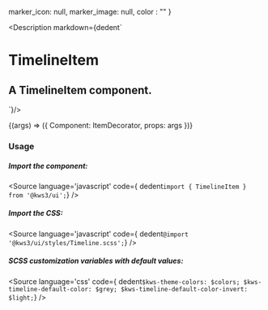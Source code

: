 
  marker_icon: null,
  marker_image: null,
  color : ""
}

<Version />

<Meta
  title="Helpers/Timeline/TimelineItem"
  component={TimelineItem}
  args={args}
/>

<Description markdown={dedent`
# TimelineItem
## A TimelineItem component.
`}/>

<Canvas>
  <Story
  name="TimelineItem"
  args={args}
  >
  {(args) => ({
    Component: ItemDecorator,
    props: args
  })}
  </Story>
</Canvas>

<ArgsTable story="TimelineItem" />


### Usage
##### Import the component:
<Source
  language='javascript'
  code={ dedent`import { TimelineItem } from '@kws3/ui';`}
/>

##### Import the CSS:
<Source
  language='javascript'
  code={ dedent`@import '@kws3/ui/styles/Timeline.scss';`}
/>

##### SCSS customization variables with default values:
<Source
  language='css'
  code={ dedent`
    $kws-theme-colors: $colors;
    $kws-timeline-default-color: $grey;
    $kws-timeline-default-color-invert: $light;
  `}
/>
